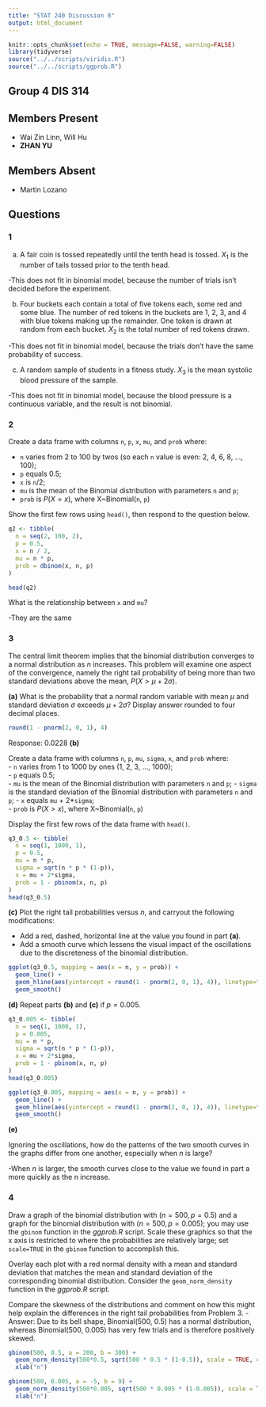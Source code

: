 ```yaml
---
title: "STAT 240 Discussion 8"
output: html_document
---
```


```r
knitr::opts_chunk$set(echo = TRUE, message=FALSE, warning=FALSE)
library(tidyverse)
source("../../scripts/viridis.R")
source("../../scripts/ggprob.R")
```

## Group 4 DIS 314

## Members Present

- Wai Zin Linn, Will Hu
- **ZHAN YU**

## Members Absent

- Martin Lozano

## Questions

### 1

(a) A fair coin is tossed repeatedly until the tenth head is tossed. $X_1$ is the number of tails tossed prior to the tenth head.


-This does not fit in binomial model, because the number of trials isn't decided before the experiment. 


(b) Four buckets each contain a total of five tokens each, some red and some blue. The number of red tokens in the buckets are 1, 2, 3, and 4 with blue tokens making up the remainder. One token is drawn at random from each bucket. $X_2$ is the total number of red tokens drawn.

-This does not fit in binomial model, because the trials don't have the same probability of success.


(c) A random sample of students in a fitness study. $X_3$ is the mean systolic blood pressure of the sample.

-This does not fit in binomial model, because the blood pressure is a continuous variable, and the result is not binomial.

### 2

Create a data frame with columns `n`, `p`, `x`, `mu`, and `prob` where:

- `n` varies from 2 to 100 by twos (so each `n` value is even:  2, 4, 6, 8, ..., 100);
- `p` equals 0.5;
- `x` is `n`/2;
- `mu` is the mean of the Binomial distribution with parameters `n` and `p`;
- `prob` is $P(X = x)$, where X~Binomial(`n`, `p`)

Show the first few rows using `head()`, then respond to the question below.


```r
q2 <- tibble(
  n = seq(2, 100, 2),
  p = 0.5,
  x = n / 2,
  mu = n * p,
  prob = dbinom(x, n, p)
)

head(q2)
```
What is the relationship between `x` and `mu`?

-They are the same


### 3

The central limit theorem implies that the binomial distribution converges to a normal distribution as $n$ increases.  This problem will examine one aspect of the convergence, namely the right tail probability of being more than two standard deviations above the mean, $P(X > \mu + 2\sigma)$.

**(a)** What is the probability that a normal random variable with mean $\mu$ and standard deviation $\sigma$ exceeds $\mu + 2 \sigma$? Display answer rounded to four decimal places.

```r
round(1 - pnorm(2, 0, 1), 4)
```

Response: 0.0228
**(b)** 

Create a data frame with columns `n`, `p`, `mu`, `sigma`, `x`, and `prob` where:  
- `n` varies from 1 to 1000 by ones (1, 2, 3, ..., 1000);  
- `p` equals 0.5;  
- `mu` is the mean of the Binomial distribution with parameters `n` and `p`;
- `sigma` is the standard deviation of the Binomial distribution with parameters `n` and `p`;
- `x` equals `mu` + 2*`sigma`;  
- `prob` is $P(X > x)$, where X~Binomial(`n`, `p`)

Display the first few rows of the data frame with `head()`.
```r
q3_0.5 <- tibble(
  n = seq(1, 1000, 1),
  p = 0.5,
  mu = n * p,
  sigma = sqrt(n * p * (1-p)),
  x = mu + 2*sigma,
  prob = 1 - pbinom(x, n, p)
)
head(q3_0.5)
```

**(c)** Plot the right tail probabilities versus $n$, and carryout the following modifications:

- Add a red, dashed, horizontal line at the value you found in part **(a)**.  
- Add a smooth curve which lessens the visual impact of the oscillations due to the discreteness of the binomial distribution.
```r
ggplot(q3_0.5, mapping = aes(x = n, y = prob)) + 
  geom_line() +
  geom_hline(aes(yintercept = round(1 - pnorm(2, 0, 1), 4)), linetype="dashed", color = "red") +
  geom_smooth()
```

**(d)** Repeat parts **(b)** and **(c)** if $p = 0.005$.
```r
q3_0.005 <- tibble(
  n = seq(1, 1000, 1),
  p = 0.005,
  mu = n * p,
  sigma = sqrt(n * p * (1-p)),
  x = mu + 2*sigma,
  prob = 1 - pbinom(x, n, p)
)
head(q3_0.005)
```

```r
ggplot(q3_0.005, mapping = aes(x = n, y = prob)) + 
  geom_line() +
  geom_hline(aes(yintercept = round(1 - pnorm(2, 0, 1), 4)), linetype="dashed", color = "red") +
  geom_smooth()
```

**(e)**

Ignoring the oscillations, how do the patterns of the two smooth curves in the graphs differ from one another, especially when $n$ is large?

-When $n$ is larger, the smooth curves close to the value we found in part a more quickly as the n increase. 

### 4

Draw a graph of the binomial distribution with $(n=500, p = 0.5)$ and a graph for the binomial distribution with $(n=500, p = 0.005)$; you may use the `gbinom` function in the *ggprob.R* script.
Scale these graphics so that the x axis is restricted to where the probabilities are relatively large; set `scale=TRUE` in the `gbinom` function to accomplish this.  

Overlay each plot with a red normal density with a mean and standard deviation that matches the mean and standard deviation of the corresponding binomial distribution.  Consider the `geom_norm_density` function in the *ggprob.R* script.

Compare the skewness of the distributions and comment on how this might help explain the differences in the right tail probabilities from Problem 3.
-Answer: Due to its bell shape, Binomial(500, 0.5) has a normal distribution, whereas Binomial(500, 0.005) has very few trials and is therefore positively skewed. 

```r
gbinom(500, 0.5, a = 200, b = 300) + 
  geom_norm_density(500*0.5, sqrt(500 * 0.5 * (1-0.5)), scale = TRUE, color = "red") + 
  xlab("n")

gbinom(500, 0.005, a = -5, b = 9) + 
  geom_norm_density(500*0.005, sqrt(500 * 0.005 * (1-0.005)), scale = TRUE, color = "red") + 
  xlab("n")
```






